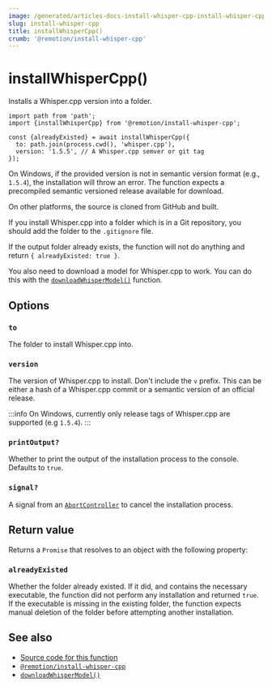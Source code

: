 ```yaml
---
image: /generated/articles-docs-install-whisper-cpp-install-whisper-cpp.png
slug: install-whisper-cpp
title: installWhisperCpp()
crumb: '@remotion/install-whisper-cpp'
---
```


# installWhisperCpp()<AvailableFrom v="4.0.115"/>

Installs a Whisper.cpp version into a folder.

```tsx twoslash title="install-whisper.mjs"
import path from 'path';
import {installWhisperCpp} from '@remotion/install-whisper-cpp';

const {alreadyExisted} = await installWhisperCpp({
  to: path.join(process.cwd(), 'whisper.cpp'),
  version: '1.5.5', // A Whisper.cpp semver or git tag
});
```

On Windows, if the provided version is not in semantic version format (e.g., `1.5.4`), the installation will throw an error. The function expects a precompiled semantic versioned release available for download.

On other platforms, the source is cloned from GitHub and built.

If you install Whisper.cpp into a folder which is in a Git repository, you should add the folder to the `.gitignore` file.

If the output folder already exists, the function will not do anything and return `{ alreadyExisted: true }`.

You also need to download a model for Whisper.cpp to work. You can do this with the [`downloadWhisperModel()`](/docs/install-whisper-cpp/download-whisper-model) function.

## Options

### `to`

The folder to install Whisper.cpp into.

### `version`

The version of Whisper.cpp to install. Don't include the `v` prefix.
This can be either a hash of a Whisper.cpp commit or a semantic version of an official release.

:::info
On Windows, currently only release tags of Whisper.cpp are supported (e.g `1.5.4`).
:::

### `printOutput?`

Whether to print the output of the installation process to the console. Defaults to `true`.

### `signal?`<AvailableFrom v="4.0.156" />

A signal from an [`AbortController`](https://developer.mozilla.org/en-US/docs/Web/API/AbortController) to cancel the installation process.

## Return value

Returns a `Promise` that resolves to an object with the following property:

### `alreadyExisted`

Whether the folder already existed. If it did, and contains the necessary executable, the function did not perform any installation and returned `true`. If the executable is missing in the existing folder, the function expects manual deletion of the folder before attempting another installation.

## See also

- [Source code for this function](https://github.com/remotion-dev/remotion/blob/main/packages/install-whisper-cpp/src/install-whisper-cpp.ts)
- [`@remotion/install-whisper-cpp`](/docs/install-whisper-cpp)
- [`downloadWhisperModel()`](/docs/install-whisper-cpp/download-whisper-model)
